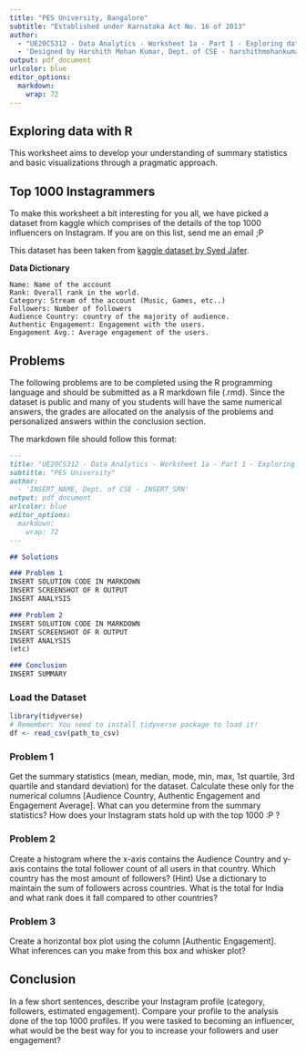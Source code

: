 ```yaml
---
title: "PES University, Bangalore"
subtitle: "Established under Karnataka Act No. 16 of 2013"
author: 
  - "UE20CS312 - Data Analytics - Worksheet 1a - Part 1 - Exploring data with R"
  - 'Designed by Harshith Mohan Kumar, Dept. of CSE - harshithmohankumar@pesu.pes.edu'
output: pdf_document
urlcolor: blue
editor_options: 
  markdown: 
    wrap: 72
---
```


## Exploring data with R

This worksheet aims to develop your understanding of summary statistics and basic visualizations through a pragmatic approach.

## Top 1000 Instagrammers

To make this worksheet a bit interesting for you all, we have picked a dataset from kaggle which comprises of the details of the top 1000 influencers on Instagram. If you are on this list, send me an email ;P

This dataset has been taken from [kaggle dataset by Syed Jafer](https://www.kaggle.com/datasets/syedjaferk/top-1000-instagrammers-world-cleaned?resource=download).

**Data Dictionary**

    Name: Name of the account
    Rank: Overall rank in the world.
    Category: Stream of the account (Music, Games, etc..)
    Followers: Number of followers
    Audience Country: country of the majority of audience.
    Authentic Engagement: Engagement with the users.
    Engagement Avg.: Average engagement of the users.

## Problems

The following problems are to be completed using the R programming language and should be submitted as a R markdown file (.rmd). Since the dataset is public and many of you students will have the same numerical answers, the grades are allocated on the analysis of the problems and personalized answers within the conclusion section.

\pagebreak
The markdown file should follow this format:

```markdown
---
title: "UE20CS312 - Data Analytics - Worksheet 1a - Part 1 - Exploring data with R"
subtitle: "PES University"
author: 
  - 'INSERT_NAME, Dept. of CSE - INSERT_SRN'
output: pdf_document
urlcolor: blue
editor_options: 
  markdown: 
    wrap: 72
---

## Solutions

### Problem 1
INSERT SOLUTION CODE IN MARKDOWN
INSERT SCREENSHOT OF R OUTPUT
INSERT ANALYSIS

### Problem 2
INSERT SOLUTION CODE IN MARKDOWN
INSERT SCREENSHOT OF R OUTPUT
INSERT ANALYSIS
(etc)

### Conclusion
INSERT SUMMARY
```

### Load the Dataset

```R
library(tidyverse)
# Remember: You need to install tidyverse package to load it!
df <- read_csv(path_to_csv)
```

### Problem 1

Get the summary statistics (mean, median, mode, min, max, 1st quartile, 3rd quartile and standard deviation) for the dataset. Calculate these only for the numerical columns [Audience Country, Authentic Engagement and Engagement Average]. What can you determine from the summary statistics? How does your Instagram stats hold up with the top 1000 :P ?

### Problem 2

Create a histogram where the x-axis contains the Audience Country and y-axis contains the total follower count of all users in that country. Which country has the most amount of followers? (Hint) Use a dictionary to maintain the sum of followers across countries. What is the total for India and what rank does it fall compared to other countries?

### Problem 3

Create a horizontal box plot using the column [Authentic Engagement]. What inferences can you make from this box and whisker plot?

## Conclusion

In a few short sentences, describe your Instagram profile (category, followers, estimated engagement). Compare your profile to the analysis done of the top 1000 profiles. If you were tasked to becoming an influencer, what would be the best way for you to increase your followers and user engagement?
